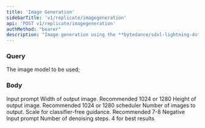 ```yaml
---
title: 'Image Generation'
sidebarTitle: 'v1/replicate/imagegeneration'
api: 'POST v1/replicate/imagegeneration'
authMethod: "bearer"
description: "Image generation using the **bytedance/sdxl-lightning-4step** AI Model."
---
```

### Query
<ParamField query="model" type="string" default="bytedance/sdxl-lightning-4step" required>
  The image model to be used; 
</ParamField>

### Body
<ParamField body="prompt" type="string" required>
  Input prompt
</ParamField>
<ParamField body="width" type="int" default="1024">
  Width of output image. Recommended 1024 or 1280
</ParamField>
<ParamField body="height" type="int" default="1024">
  Height of output image. Recommended 1024 or 1280
</ParamField>
<ParamField body="scheduler" type="string" default="K_EULER">
 scheduler
</ParamField>
<ParamField body="num_outputs" type="int" default="1">
  Number of images to output.
</ParamField>
<ParamField body="guidance_scale" type="float" default="0.0">
  Scale for classifier-free guidance. Recommended 7-8
</ParamField>
<ParamField body="negative_prompt" type="string" default="worst quality, low quality, bad anatomy, incorrect perspective" >
  Negative Input prompt
</ParamField>
<ParamField body="num_inference_steps" type="int" default="4">
  Number of denoising steps. 4 for best results
</ParamField>